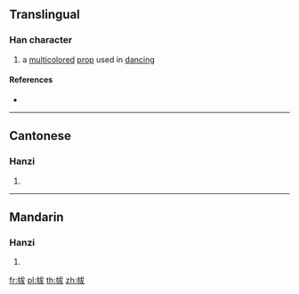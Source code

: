 ==Translingual==

===Han character===
{{Han char|rn=50|rad=巾|as=05|sn=8|four=43247|canj=LBIKE,LBIKK|ids=⿰巾犮}}

# a [[multicolored]] [[prop]] used in [[dancing]]

====References====
* {{Han ref|kx=0330.020|dkj=08850|dj=0635.210|hdz=10733.040|uh=5E17|ud=24087|bh=CC6D|bd=52333}}

----

==Cantonese==

===Hanzi===
{{yue-hanzi|jyut=[[fat1]]|y=fat1}}

# {{defn|lang=yue|sort=巾05}}

----

==Mandarin==

===Hanzi===
{{cmn-hanzi|pin=[[bō]] ([[bo1]]), [[fú]] ([[fu2]])|wg=po<sup>1</sup>, fu<sup>2</sup>}}

# {{defn|lang=cmn|sort=巾05}}

[[fr:帗]]
[[pl:帗]]
[[th:帗]]
[[zh:帗]]